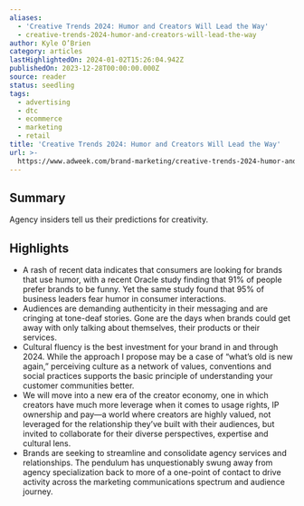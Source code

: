 ```yaml
---
aliases:
  - 'Creative Trends 2024: Humor and Creators Will Lead the Way'
  - creative-trends-2024-humor-and-creators-will-lead-the-way
author: Kyle O’Brien
category: articles
lastHighlightedOn: 2024-01-02T15:26:04.942Z
publishedOn: 2023-12-28T00:00:00.000Z
source: reader
status: seedling
tags:
  - advertising
  - dtc
  - ecommerce
  - marketing
  - retail
title: 'Creative Trends 2024: Humor and Creators Will Lead the Way'
url: >-
  https://www.adweek.com/brand-marketing/creative-trends-2024-humor-and-creators-will-lead-the-way/?utm_source=news.futureparty.com&utm_medium=newsletter&utm_campaign=southern-vibes
---
```

## Summary

Agency insiders tell us their predictions for creativity.

## Highlights

- A rash of recent data indicates that consumers are looking for brands that use humor, with a recent Oracle study finding that 91% of people prefer brands to be funny. Yet the same study found that 95% of business leaders fear humor in consumer interactions.
- Audiences are demanding authenticity in their messaging and are cringing at tone-deaf stories. Gone are the days when brands could get away with only talking about themselves, their products or their services.
- Cultural fluency is the best investment for your brand in and through 2024. While the approach I propose may be a case of “what’s old is new again,” perceiving culture as a network of values, conventions and social practices supports the basic principle of understanding your customer communities better.
- We will move into a new era of the creator economy, one in which creators have much more leverage when it comes to usage rights, IP ownership and pay—a world where creators are highly valued, not leveraged for the relationship they’ve built with their audiences, but invited to collaborate for their diverse perspectives, expertise and cultural lens.
- Brands are seeking to streamline and consolidate agency services and relationships. The pendulum has unquestionably swung away from agency specialization back to more of a one-point of contact to drive activity across the marketing communications spectrum and audience journey.
